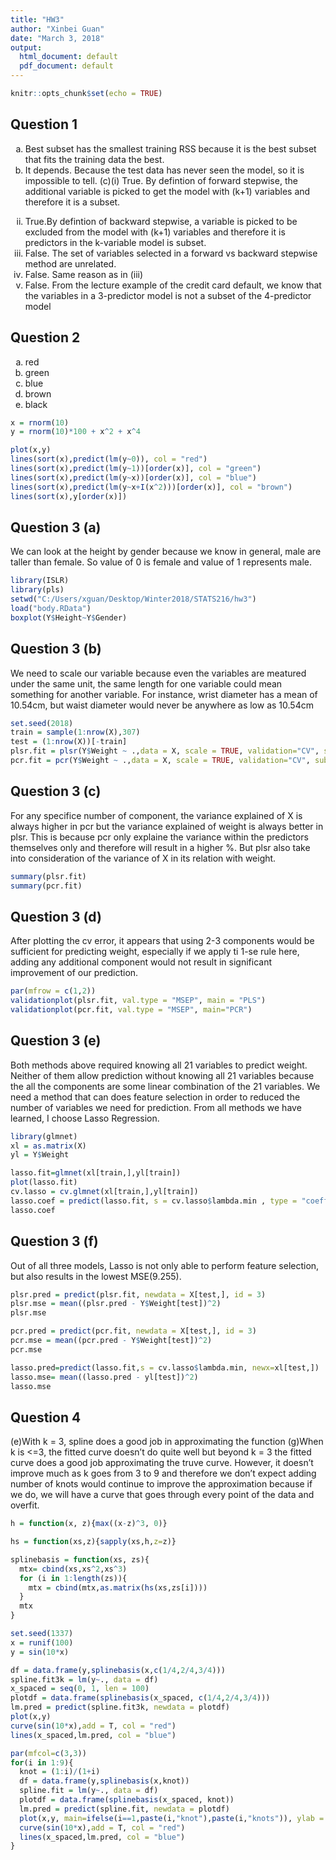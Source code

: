 ---
title: "HW3"
author: "Xinbei Guan"
date: "March 3, 2018"
output:
  html_document: default
  pdf_document: default
---

```{r setup, include=FALSE}
knitr::opts_chunk$set(echo = TRUE)
```

## Question 1
(a) Best subset has the smallest training RSS because it is the best subset that fits the training data the best. 
(b) It depends. Because the test data has never seen the model, so it is impossible to tell.
(c)(i) True. By defintion of forward stepwise, the additional variable is picked to get the model with (k+1) variables and therefore it is a subset.   
  (ii) True.By defintion of backward stepwise, a variable is picked to be excluded from the model with (k+1) variables and therefore it is predictors in the k-variable model is subset.  
  (iii) False. The set of variables selected in a forward vs backward stepwise method are unrelated.
  (iv) False. Same reason as in (iii)
  (v) False. From the lecture example of the credit card default, we know that the variables in a 3-predictor model is not a subset of the 4-predictor model

## Question 2
(a) red
(b) green
(c) blue
(d) brown
(e) black
```{r}
x = rnorm(10)
y = rnorm(10)*100 + x^2 + x^4
```


```{r}
plot(x,y)
lines(sort(x),predict(lm(y~0)), col = "red")
lines(sort(x),predict(lm(y~1))[order(x)], col = "green")
lines(sort(x),predict(lm(y~x))[order(x)], col = "blue")
lines(sort(x),predict(lm(y~x+I(x^2)))[order(x)], col = "brown")
lines(sort(x),y[order(x)]) 

```

## Question 3 (a)
We can look at the height by gender because we know in general, male are taller than female. So value of 0 is female and value of 1 represents male.
```{r}
library(ISLR)
library(pls) 
setwd("C:/Users/xguan/Desktop/Winter2018/STATS216/hw3")
load("body.RData")
boxplot(Y$Height~Y$Gender)
```

## Question 3 (b)
We need to scale our variable because even the variables are meatured under the same unit, the same length for one variable could mean something for another variable. For instance, wrist diameter has a mean of 10.54cm, but waist diameter would never be anywhere as low as 10.54cm
```{r}
set.seed(2018)
train = sample(1:nrow(X),307)
test = (1:nrow(X))[-train]
plsr.fit = plsr(Y$Weight ~ .,data = X, scale = TRUE, validation="CV", subset=train) 
pcr.fit = pcr(Y$Weight ~ .,data = X, scale = TRUE, validation="CV", subset=train)
```

## Question 3 (c)
For any specifice number of component, the variance explained of X is always higher in pcr but the variance explained of weight is always better in plsr. This is because pcr only explaine the variance within the predictors themselves only and therefore will result in a higher %. But plsr also take into consideration of the variance of X in its relation with weight. 
```{r}
summary(plsr.fit)
summary(pcr.fit)
```

## Question 3 (d)
After plotting the cv error, it appears that using 2-3 components would be sufficient for predicting weight, especially if we apply ti 1-se rule here, adding any additional component would not result in significant improvement of our prediction. 
```{r}
par(mfrow = c(1,2))
validationplot(plsr.fit, val.type = "MSEP", main = "PLS")
validationplot(pcr.fit, val.type = "MSEP", main="PCR")
```

## Question 3 (e)
Both methods above required knowing all 21 variables to predict weight. Neither of them allow prediction without knowing all 21 variables because the all the components are some linear combination of the 21 variables.  We need a method that can does feature selection in order to reduced the number of variables we need for prediction. From all methods we have learned, I choose Lasso Regression.
```{r}
library(glmnet)
xl = as.matrix(X) 
yl = Y$Weight

lasso.fit=glmnet(xl[train,],yl[train])
plot(lasso.fit)
cv.lasso = cv.glmnet(xl[train,],yl[train])
lasso.coef = predict(lasso.fit, s = cv.lasso$lambda.min , type = "coefficients")
lasso.coef
```

## Question 3 (f)
Out of all three models, Lasso is not only able to perform feature selection, but also results in the lowest MSE(9.255).
```{r}
plsr.pred = predict(plsr.fit, newdata = X[test,], id = 3)
plsr.mse = mean((plsr.pred - Y$Weight[test])^2)
plsr.mse

pcr.pred = predict(pcr.fit, newdata = X[test,], id = 3)
pcr.mse = mean((pcr.pred - Y$Weight[test])^2)
pcr.mse

lasso.pred=predict(lasso.fit,s = cv.lasso$lambda.min, newx=xl[test,])
lasso.mse= mean((lasso.pred - yl[test])^2)
lasso.mse
```


## Question 4
(e)With k = 3, spline does a good job in approximating the function
(g)When k is <=3, the fitted curve doesn't do quite well but beyond k = 3 the fitted curve does a good job approximating the truve curve. However, it doesn't improve much as k goes from 3 to 9 and therefore we don't expect adding number of knots would continue to improve the approximation because if we do, we will have a curve that goes through every point of the data and overfit. 
```{r}

h = function(x, z){max((x-z)^3, 0)}

hs = function(xs,z){sapply(xs,h,z=z)}

splinebasis = function(xs, zs){ 
  mtx= cbind(xs,xs^2,xs^3)
  for (i in 1:length(zs)){
    mtx = cbind(mtx,as.matrix(hs(xs,zs[i])))
  }
  mtx
}

set.seed(1337) 
x = runif(100) 
y = sin(10*x)

df = data.frame(y,splinebasis(x,c(1/4,2/4,3/4)))
spline.fit3k = lm(y~., data = df)
x_spaced = seq(0, 1, len = 100)
plotdf = data.frame(splinebasis(x_spaced, c(1/4,2/4,3/4)))
lm.pred = predict(spline.fit3k, newdata = plotdf)
plot(x,y) 
curve(sin(10*x),add = T, col = "red")
lines(x_spaced,lm.pred, col = "blue")

par(mfcol=c(3,3)) 
for(i in 1:9){ 
  knot = (1:i)/(1+i)
  df = data.frame(y,splinebasis(x,knot))
  spline.fit = lm(y~., data = df)
  plotdf = data.frame(splinebasis(x_spaced, knot))
  lm.pred = predict(spline.fit, newdata = plotdf)
  plot(x,y, main=ifelse(i==1,paste(i,"knot"),paste(i,"knots")), ylab = "y")
  curve(sin(10*x),add = T, col = "red")
  lines(x_spaced,lm.pred, col = "blue")
}

```

